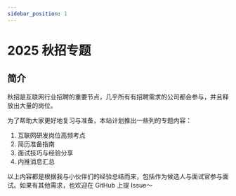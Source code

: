 ```yaml
---
sidebar_position: 1
---
```


# 2025 秋招专题

## 简介

秋招是互联网行业招聘的重要节点，几乎所有有招聘需求的公司都会参与，并且释放出大量的岗位。

为了帮助大家更好地复习与准备，本站计划推出一些列的专题内容：

1. 互联网研发岗位高频考点
2. 简历准备指南
3. 面试技巧与经验分享
4. 内推消息汇总

以上内容都是根据我与小伙伴们的经验总结而来，包括作为候选人与面试官参与面试。如果有其他需求，也欢迎在 GitHub 上提 Issue～